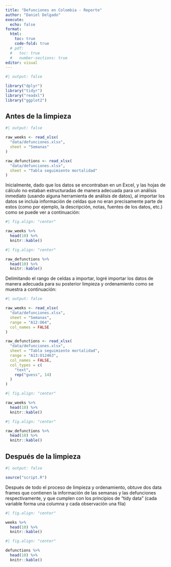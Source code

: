 ```yaml
---
title: "Defunciones en Colombia - Reporte"
author: "Daniel Delgado"
execute:
  echo: false
format:
  html:
    toc: true
    code-fold: true
  # pdf:
  #   toc: true
  #   number-sections: true
editor: visual
---
```


```r
#| output: false

library("dplyr")
library("tidyr")
library("readxl")
library("ggplot2")
```

## Antes de la limpieza

```r
#| output: false

raw_weeks <- read_xlsx(
  "data/defunciones.xlsx",
  sheet = "Semanas"
)

raw_defunctions <- read_xlsx(
  "data/defunciones.xlsx",
  sheet = "Tabla seguimiento mortalidad"
)
```

Inicialmente, dado que los datos se encontraban en un Excel, y las hojas de cálculo no estaban estructuradas de manera adecuada para un análisis inmediato (usando alguna herramienta de análisis de datos), al importar los datos se incluía información de celdas que no eran precisamente parte de estos (como por ejemplo, la descripción, notas, fuentes de los datos, etc.) como se puede ver a continuación:

```r
#| fig.align: "center"

raw_weeks %>%
  head(10) %>%
  knitr::kable()
```

```r
#| fig.align: "center"

raw_defunctions %>%
  head(10) %>%
  knitr::kable()
```

Delimitando el rango de celdas a importar, logré importar los datos de manera adecuada para su posterior limpieza y ordenamiento como se muestra a continuación:

```r
#| output: false

raw_weeks <- read_xlsx(
  "data/defunciones.xlsx",
  sheet = "Semanas",
  range = "A12:O64",
  col_names = FALSE
)

raw_defunctions <- read_xlsx(
  "data/defunciones.xlsx",
  sheet = "Tabla seguimiento mortalidad",
  range = "A13:O12463",
  col_names = FALSE,
  col_types = c(
    "text",
    rep("guess", 14)
  )
)
```

```r
#| fig.align: "center"

raw_weeks %>%
  head(10) %>%
  knitr::kable()
```

```r
#| fig.align: "center"

raw_defunctions %>%
  head(10) %>%
  knitr::kable()
```

## Después de la limpieza

```r
#| output: false

source("script.R")
```

Después de todo el proceso de limpieza y ordenamiento, obtuve dos data frames que contienen la información de las semanas y las defunciones respectivamente, y que cumplen con los principios de "tidy data" (cada variable forma una columna y cada observación una fila)

```r
#| fig.align: "center"

weeks %>%
  head(10) %>%
  knitr::kable()
```

```r
#| fig.align: "center"

defunctions %>%
  head(10) %>%
  knitr::kable()
```
